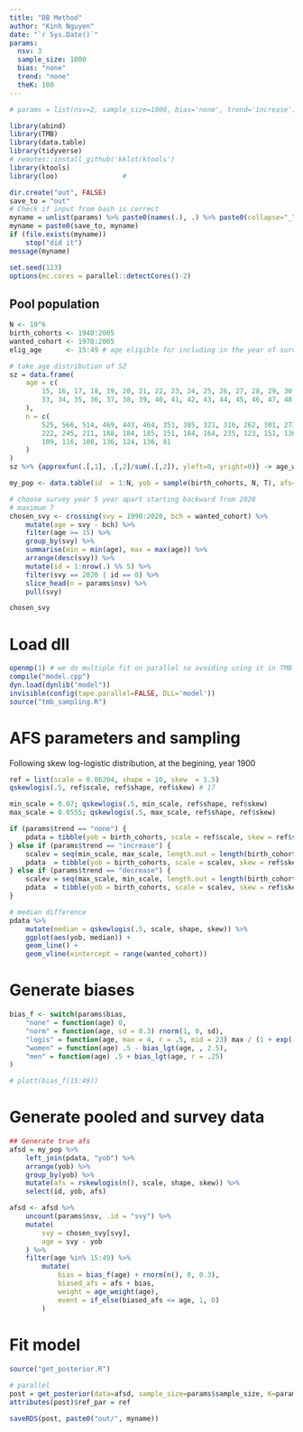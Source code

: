 ```yaml
---
title: "DB Method"
author: "Kinh Nguyen"
date: "`r Sys.Date()`"
params:
  nsv: 3
  sample_size: 1000
  bias: "none"
  trend: "none"
  theK: 100
---
```


```r
# params = list(nsv=2, sample_size=1000, bias='none', trend='increase')

library(abind)
library(TMB)
library(data.table)
library(tidyverse)
# remotes::install_github('kklot/ktools')
library(ktools)
library(loo)                # 

dir.create("out", FALSE)
save_to = "out"
# Check if input from bash is correct
myname = unlist(params) %>% paste0(names(.), .) %>% paste0(collapse="_") %>% paste0(".rds")
myname = paste0(save_to, myname)
if (file.exists(myname))
	stop("did it")
message(myname)

set.seed(123)
options(mc.cores = parallel::detectCores()-2)
```

## Pool population

```r
N <- 10^6
birth_cohorts <- 1940:2005
wanted_cohort <- 1970:2005
elig_age      <- 15:49 # age eligible for including in the year of surveys

# take age distribution of SZ
sz = data.frame(
    age = c(
        15, 16, 17, 18, 19, 20, 21, 22, 23, 24, 25, 26, 27, 28, 29, 30, 31, 32,
        33, 34, 35, 36, 37, 38, 39, 40, 41, 42, 43, 44, 45, 46, 47, 48, 49
    ),
    n = c(
        525, 566, 514, 469, 443, 464, 351, 385, 321, 316, 262, 301, 273, 241,
        222, 245, 211, 188, 184, 185, 151, 184, 164, 235, 123, 151, 136, 144,
        109, 116, 108, 136, 124, 136, 81
    )
)
sz %>% {approxfun(.[,1], .[,2]/sum(.[,2]), yleft=0, yright=0)} -> age_weight

my_pop <- data.table(id  = 1:N, yob = sample(birth_cohorts, N, T), afs=0)

# choose survey year 5 year apart starting backward from 2020
# maximum 7
chosen_svy <- crossing(svy = 1990:2020, bch = wanted_cohort) %>%
    mutate(age = svy - bch) %>%
    filter(age >= 15) %>%
    group_by(svy) %>%
    summarise(min = min(age), max = max(age)) %>%
    arrange(desc(svy)) %>%
    mutate(id = 1:nrow(.) %% 5) %>%
    filter(svy == 2020 | id == 0) %>%
    slice_head(n = params$nsv) %>%
    pull(svy)

chosen_svy
```

# Load dll

```r
openmp(1) # we do multiple fit on parallel so avoiding using it in TMB
compile("model.cpp")
dyn.load(dynlib("model"))
invisible(config(tape.parallel=FALSE, DLL='model'))
source("tmb_sampling.R")
```

# AFS parameters and sampling

Following skew log-logistic distribution, at the begining, year 1900

```r
ref = list(scale = 0.06204, shape = 10, skew  = 1.5)
qskewlogis(.5, ref$scale, ref$shape, ref$skew) # 17

min_scale = 0.07; qskewlogis(.5, min_scale, ref$shape, ref$skew) 
max_scale = 0.0555; qskewlogis(.5, max_scale, ref$shape, ref$skew) 

if (params$trend == "none") {
	pdata = tibble(yob = birth_cohorts, scale = ref$scale, skew = ref$skew, shape = ref$shape)
} else if (params$trend == "increase") {
	scalev = seq(min_scale, max_scale, length.out = length(birth_cohorts))
	pdata  = tibble(yob = birth_cohorts, scale = scalev, skew = ref$skew, shape = ref$shape)
} else if (params$trend == "decrease") {
	scalev = seq(max_scale, min_scale, length.out = length(birth_cohorts))
	pdata  = tibble(yob = birth_cohorts, scale = scalev, skew = ref$skew, shape = ref$shape)
}

# median difference
pdata %>%
    mutate(median = qskewlogis(.5, scale, shape, skew)) %>%
    ggplot(aes(yob, median)) +
    geom_line() +
    geom_vline(xintercept = range(wanted_cohort))
```

# Generate biases

```r
bias_f <- switch(params$bias,
    "none" = function(age) 0,
    "norm" = function(age, sd = 0.3) rnorm(1, 0, sd),
    "logis" = function(age, max = 4, r = .5, mid = 23) max / (1 + exp(-r * (age - mid))) - max / 2,
    "women" = function(age) .5 - bias_lgt(age, , 2.5),
    "men" = function(age) .5 + bias_lgt(age, r = .25)
)

# plott(bias_f(15:49))
```

# Generate pooled and survey data

```r
## Generate true afs
afsd = my_pop %>%
    left_join(pdata, "yob") %>%
    arrange(yob) %>%
    group_by(yob) %>%
    mutate(afs = rskewlogis(n(), scale, shape, skew)) %>%
    select(id, yob, afs)

afsd <- afsd %>%
    uncount(params$nsv, .id = "svy") %>%
    mutate(
        svy = chosen_svy[svy],
        age = svy - yob
    ) %>%
    filter(age %in% 15:49) %>%
        mutate(
            bias = bias_f(age) + rnorm(n(), 0, 0.3),
            biased_afs = afs + bias,
            weight = age_weight(age),
            event = if_else(biased_afs <= age, 1, 0)
        )
```

# Fit model

```r
source("get_posterior.R")
 
# parallel
post = get_posterior(data=afsd, sample_size=params$sample_size, K=params$theK)
attributes(post)$ref_par = ref 

saveRDS(post, paste0("out/", myname))
```
